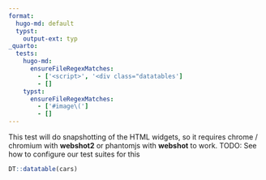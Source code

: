 ```yaml
---
format: 
  hugo-md: default
  typst:
    output-ext: typ
_quarto:
  tests:
    hugo-md:
      ensureFileRegexMatches:
        - ['<script>', '<div class="datatables'] 
        - []
    typst:
      ensureFileRegexMatches:
        - ['#image\(']
        - []
---
```


This test will do snapshotting of the HTML widgets, so it requires chrome / chromium with **webshot2** or phantomjs with **webshot** to work. 
TODO: See how to configure our test suites for this

```r
DT::datatable(cars)
```
